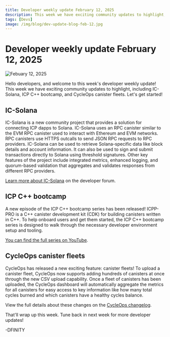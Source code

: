 ```yaml
---
title: Developer weekly update February 12, 2025
description: This week we have exciting community updates to highlight, including IC-Solana, ICP C++ bootcamp, and CycleOps canister fleets.
tags: [Devs]
image: /img/blog/dev-update-blog-feb-12.jpg
---
```


# Developer weekly update February 12, 2025

![Febuary 12, 2025](../../static/img/blog/dev-update-blog-feb-12.jpg)

Hello developers, and welcome to this week's developer weekly update! This week we have exciting community updates to highlight, including IC-Solana, ICP C++ bootcamp, and CycleOps canister fleets. Let's get started!

## IC-Solana

IC-Solana is a new community project that provides a solution for connecting ICP dapps to Solana. IC-Solana uses an RPC canister similar to the EVM RPC canister used to interact with Ethereum and EVM networks. RPC canisters use HTTPS outcalls to send JSON RPC requests to RPC providers. IC-Solana can be used to retrieve Solana-specific data like block details and account information. It can also be used to sign and submit transactions directly to Solana using threshold signatures. Other key features of the project include integrated metrics, enhanced logging, and quorum-based validation that aggregates and validates responses from different RPC providers.

[Learn more about IC-Solana](https://forum.dfinity.org/t/ic-solana-gateway-for-interacting-with-solana-from-the-ic/41104) on the developer forum.

## ICP C++ bootcamp

A new episode of the ICP C++ bootcamp series has been released! ICPP-PRO is a C++ canister development kit (CDK) for building canisters written in C++. To help onboard users and get them started, the ICP C++ bootcamp series is designed to walk through the necessary developer environment setup and tooling.

[You can find the full series on YouTube](https://www.youtube.com/playlist?list=PLzpzHgGOuycIsK0mOiHMXLKq8Gf1VytkJ).

## CycleOps canister fleets

CycleOps has released a new exciting feature: canister fleets! To upload a canister fleet, CycleOps now supports adding hundreds of canisters at once through the new CSV upload capability. Once a fleet of canisters has been uploaded, the CycleOps dashboard will automatically aggregate the metrics for all canisters for easy access to key information like how many total cycles burned and which canisters have a healthy cycles balance.

View the full details about these changes on the [CycleOps changelog](https://docs.cycleops.dev/changelog/canister-fleets).

That'll wrap up this week. Tune back in next week for more developer updates!

-DFINITY

